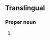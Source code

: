 ==Translingual==
{{rfi}}
{{wikipedia}}
{{wikispecies}}
===Proper noun===
{{head|mul|proper noun|head=''[[Achatinella]] {{epilang|pulcherrima||la}}''}}

# {{taxon|species|genus|Achatinella|a species of [[gastropod]] which is [[endemic]] to [[Oahu]] in the US Hawaiian islands and currently an [[endangered species]]}}